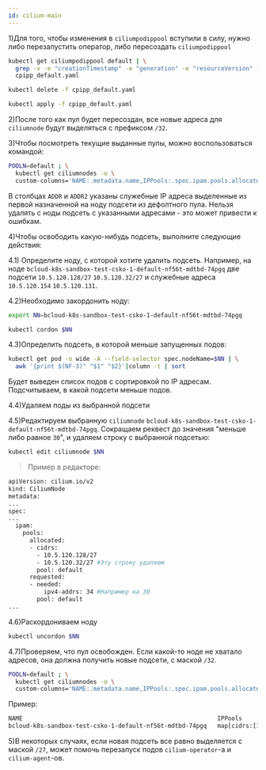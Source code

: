 ```yaml
---
id: cilium-main
---
```


1)Для того, чтобы изменения в `ciliumpodippool` вступили в силу, нужно либо перезапустить оператор, либо пересоздать `ciliumpodippool`

```bash
kubectl get ciliumpodippool default | \
  grep -v -e "creationTimestamp" -e "generation" -e "resourceVersion" -e "uid" > \
  cpipp_default.yaml

kubectl delete -f cpipp_default.yaml

kubectl apply -f cpipp_default.yaml
```

2)После того как пул будет пересоздан, все новые адреса для `ciliumnode` будут выделяться с префиксом `/32`.

3)Чтобы посмотреть текущие выданные пулы, можно воспользоваться командой:

```bash
POOLN=default ; \
  kubectl get ciliumnodes -o \
  custom-columns='NAME:.metadata.name,IPPools:.spec.ipam.pools.allocated[?(@.pool=="'$POOLN'")],ADDR:.spec.addresses[?(@.type=="CiliumInternalIP")].ip,ADDR2:.spec.health.ipv4'
```

В столбцах `ADDR` и `ADDR2` указаны служебные IP адреса выделенные из первой назначенной на ноду подсети из дефолтного пула. Нельзя удалять с ноды подсеть с указанными адресами - это может привести к ошибкам.

4)Чтобы освободить какую-нибудь подсеть, выполните следующие действия:

4.1) Определите ноду, с которой хотите удалить подсеть. Например, на ноде `bcloud-k8s-sandbox-test-csko-1-default-nf56t-mdtbd-74pgq` две подсети `10.5.120.128/27` `10.5.120.32/27` и служебные адреса `10.5.120.154` `10.5.120.131`.

4.2)Необходимо закордонить ноду:

```bash
export NN=bcloud-k8s-sandbox-test-csko-1-default-nf56t-mdtbd-74pgq

kubectl cordon $NN
```

4.3)Определить подсеть, в которой меньше запущенных подов:

```bash
kubectl get pod -o wide -A --field-selector spec.nodeName=$NN | \
  awk '{print $(NF-3)" "$1" "$2}'|column -t | sort
```

Будет выведен список подов с сортировкой по IP адресам. Подсчитываем, в какой подсети меньше подов.

4.4)Удаляем поды из выбранной подсети

4.5)Редактируем выбранную `ciliumnode` `bcloud-k8s-sandbox-test-csko-1-default-nf56t-mdtbd-74pgq`. Сокращаем реквест до значения "меньше либо равное `30`", и удаляем строку с выбранной подсетью:

```bash
kubectl edit ciliumnode $NN
```

> Пример в редакторе:

```bash
apiVersion: cilium.io/v2
kind: CiliumNode
metadata:
...
spec:
...
  ipam:
    pools:
      allocated:
      - cidrs:
        - 10.5.120.128/27
        - 10.5.120.32/27 #Эту строку удаляем
        pool: default
      requested:
      - needed:
          ipv4-addrs: 34 #Например на 30
        pool: default
...
```

4.6)Раскордониваем ноду

```bash
kubectl uncordon $NN
```

4.7)Проверяем, что пул освобожден. Если какой-то ноде не хватало адресов, она должна получить новые подсети, с маской `/32`.

```bash
POOLN=default ; \
  kubectl get ciliumnodes -o \
  custom-columns='NAME:.metadata.name,IPPools:.spec.ipam.pools.allocated[?(@.pool=="'$POOLN'")],ADDR:.spec.addresses[?(@.type=="CiliumInternalIP")].ip,ADDR2:.spec.health.ipv4'
```

Пример:

```bash
NAME                                                       IPPools                                                                   ADDR           ADDR2
bcloud-k8s-sandbox-test-csko-1-default-nf56t-mdtbd-74pgq   map[cidrs:[10.5.120.128/27 10.5.120.32/32 10.5.120.33/32] pool:default]   10.5.120.154   10.5.120.131
```

5)В некоторых случаях, если новая подсеть все равно выделяется с маской `/27`, может помочь перезапуск подов `cilium-operator`-а и `cilium-agent`-ов.
